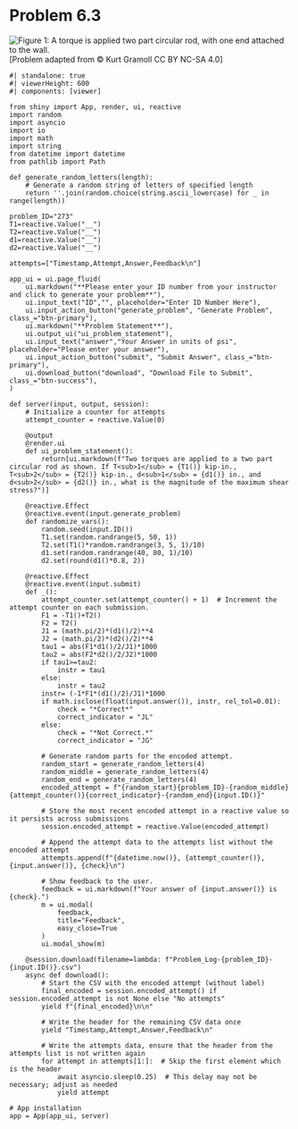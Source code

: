 # Problem 6.3 {.unnumbered}


![Figure 1: A torque is applied two part circular rod, with one end attached to the wall.](images/273.png){fig-alt="A torque is applied two part circular rod, with one end attached to the wall. The part attached to the wall has diameter d[1] and length 40 in. T[1] is applied at the intersection of the rods. The second rod has diameter d[2] and length 30 in. T[2] is applied at the free end."}
\[Problem adapted from © Kurt Gramoll CC BY NC-SA 4.0\]

```shinylive-python
#| standalone: true
#| viewerHeight: 600
#| components: [viewer]

from shiny import App, render, ui, reactive
import random
import asyncio
import io
import math
import string
from datetime import datetime
from pathlib import Path

def generate_random_letters(length):
    # Generate a random string of letters of specified length
    return ''.join(random.choice(string.ascii_lowercase) for _ in range(length)) 

problem_ID="273"
T1=reactive.Value("__")
T2=reactive.Value("__")
d1=reactive.Value("__")
d2=reactive.Value("__")

attempts=["Timestamp,Attempt,Answer,Feedback\n"]

app_ui = ui.page_fluid(
    ui.markdown("**Please enter your ID number from your instructor and click to generate your problem**"),
    ui.input_text("ID","", placeholder="Enter ID Number Here"),
    ui.input_action_button("generate_problem", "Generate Problem", class_="btn-primary"),
    ui.markdown("**Problem Statement**"),
    ui.output_ui("ui_problem_statement"),
    ui.input_text("answer","Your Answer in units of psi", placeholder="Please enter your answer"),
    ui.input_action_button("submit", "Submit Answer", class_="btn-primary"),
    ui.download_button("download", "Download File to Submit", class_="btn-success"),
)

def server(input, output, session):
    # Initialize a counter for attempts
    attempt_counter = reactive.Value(0)

    @output
    @render.ui
    def ui_problem_statement():
        return[ui.markdown(f"Two torques are applied to a two part circular rod as shown. If T<sub>1</sub> = {T1()} kip-in., T<sub>2</sub> = {T2()} kip-in., d<sub>1</sub> = {d1()} in., and d<sub>2</sub> = {d2()} in., what is the magnitude of the maximum shear stress?")]
    
    @reactive.Effect
    @reactive.event(input.generate_problem)
    def randomize_vars():
        random.seed(input.ID())
        T1.set(random.randrange(5, 50, 1))
        T2.set(T1()*random.randrange(3, 5, 1)/10)
        d1.set(random.randrange(40, 80, 1)/10)
        d2.set(round(d1()*0.8, 2))
        
    @reactive.Effect
    @reactive.event(input.submit)
    def _():
        attempt_counter.set(attempt_counter() + 1)  # Increment the attempt counter on each submission.
        F1 = -T1()+T2()
        F2 = T2()
        J1 = (math.pi/2)*(d1()/2)**4
        J2 = (math.pi/2)*(d2()/2)**4
        tau1 = abs(F1*d1()/2/J1)*1000
        tau2 = abs(F2*d2()/2/J2)*1000
        if tau1>=tau2:
            instr = tau1
        else:
            instr = tau2
        instr= (-1*F1*(d1()/2)/J1)*1000
        if math.isclose(float(input.answer()), instr, rel_tol=0.01):
            check = "*Correct*"
            correct_indicator = "JL"
        else:
            check = "*Not Correct.*"
            correct_indicator = "JG"

        # Generate random parts for the encoded attempt.
        random_start = generate_random_letters(4)
        random_middle = generate_random_letters(4)
        random_end = generate_random_letters(4)
        encoded_attempt = f"{random_start}{problem_ID}-{random_middle}{attempt_counter()}{correct_indicator}-{random_end}{input.ID()}"

        # Store the most recent encoded attempt in a reactive value so it persists across submissions
        session.encoded_attempt = reactive.Value(encoded_attempt)

        # Append the attempt data to the attempts list without the encoded attempt
        attempts.append(f"{datetime.now()}, {attempt_counter()}, {input.answer()}, {check}\n")

        # Show feedback to the user.
        feedback = ui.markdown(f"Your answer of {input.answer()} is {check}.")
        m = ui.modal(
            feedback,
            title="Feedback",
            easy_close=True
        )
        ui.modal_show(m)

    @session.download(filename=lambda: f"Problem_Log-{problem_ID}-{input.ID()}.csv")
    async def download():
        # Start the CSV with the encoded attempt (without label)
        final_encoded = session.encoded_attempt() if session.encoded_attempt is not None else "No attempts"
        yield f"{final_encoded}\n\n"
        
        # Write the header for the remaining CSV data once
        yield "Timestamp,Attempt,Answer,Feedback\n"
        
        # Write the attempts data, ensure that the header from the attempts list is not written again
        for attempt in attempts[1:]:  # Skip the first element which is the header
            await asyncio.sleep(0.25)  # This delay may not be necessary; adjust as needed
            yield attempt

# App installation
app = App(app_ui, server)
```
